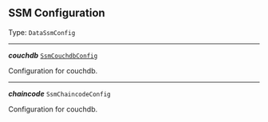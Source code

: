 


## SSM Configuration

Type: `DataSsmConfig`

---

***couchdb*** [`SsmCouchdbConfig`](/docs/ssm-couchdb-configuration--page#couchdbconfig)

Configuration for couchdb.



---

***chaincode*** `SsmChaincodeConfig`

Configuration for couchdb.


